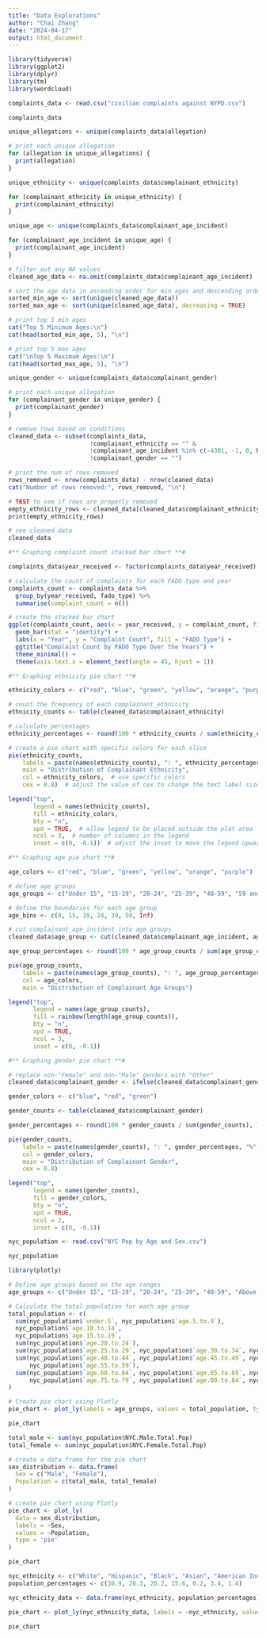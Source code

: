 ---
title: "Data Explorations"
author: "Chai Zhang"
date: "2024-04-17"
output: html_document
---

```{r, warning=FALSE}
library(tidyverse)
library(ggplot2)
library(dplyr)
library(tm)
library(wordcloud)

complaints_data <- read.csv("civilian complaints against NYPD.csv")

complaints_data
```

```{r}
unique_allegations <- unique(complaints_data$allegation)

# print each unique allegation
for (allegation in unique_allegations) {
  print(allegation)
}
```

```{r}
unique_ethnicity <- unique(complaints_data$complainant_ethnicity)

for (complainant_ethnicity in unique_ethnicity) {
  print(complainant_ethnicity)
}
```


```{r}
unique_age <- unique(complaints_data$complainant_age_incident)

for (complainant_age_incident in unique_age) {
  print(complainant_age_incident)
}
```

```{r}
# filter out any NA values
cleaned_age_data <- na.omit(complaints_data$complainant_age_incident)

# sort the age data in ascending order for min ages and descending order for max ages
sorted_min_age <- sort(unique(cleaned_age_data))
sorted_max_age <- sort(unique(cleaned_age_data), decreasing = TRUE)

# print top 5 min ages
cat("Top 5 Minimum Ages:\n")
cat(head(sorted_min_age, 5), "\n")

# print top 5 max ages
cat("\nTop 5 Maximum Ages:\n")
cat(head(sorted_max_age, 5), "\n")
```


```{r}
unique_gender <- unique(complaints_data$complainant_gender)

# print each unique allegation
for (complainant_gender in unique_gender) {
  print(complainant_gender)
}
```


```{r}
# remove rows based on conditions
cleaned_data <- subset(complaints_data, 
                       !complainant_ethnicity == "" &
                       !complainant_age_incident %in% c(-4301, -1, 0, NA) &
                       !complainant_gender == "")

# print the num of rows removed
rows_removed <- nrow(complaints_data) - nrow(cleaned_data)
cat("Number of rows removed:", rows_removed, "\n")

# TEST to see if rows are properly removed
empty_ethnicity_rows <- cleaned_data[cleaned_data$complainant_ethnicity == "", ]
print(empty_ethnicity_rows)
```


```{r}
# see cleaned data
cleaned_data
```


```{r}
#** Graphing complaint count stacked bar chart **#

complaints_data$year_received <- factor(complaints_data$year_received)

# calculate the count of complaints for each FADO type and year
complaints_count <- complaints_data %>%
  group_by(year_received, fado_type) %>%
  summarise(complaint_count = n())

# create the stacked bar chart
ggplot(complaints_count, aes(x = year_received, y = complaint_count, fill = fado_type)) +
  geom_bar(stat = "identity") +
  labs(x = "Year", y = "Complaint Count", fill = "FADO Type") +
  ggtitle("Complaint Count by FADO Type Over the Years") +
  theme_minimal() +
  theme(axis.text.x = element_text(angle = 45, hjust = 1))
```


```{r}
#** Graphing ethnicity pie chart **#

ethnicity_colors <- c("red", "blue", "green", "yellow", "orange", "purple", "cyan", "magenta")

# count the frequency of each complainant_ethnicity
ethnicity_counts <- table(cleaned_data$complainant_ethnicity)

# calculate percentages
ethnicity_percentages <- round(100 * ethnicity_counts / sum(ethnicity_counts), 1)

# create a pie chart with specific colors for each slice
pie(ethnicity_counts, 
    labels = paste(names(ethnicity_counts), ": ", ethnicity_percentages, "%", sep = ""), 
    main = "Distribution of Complainant Ethnicity",
    col = ethnicity_colors,  # use specific colors
    cex = 0.8)  # adjust the value of cex to change the text label size

legend("top",
       legend = names(ethnicity_counts), 
       fill = ethnicity_colors,
       bty = "n", 
       xpd = TRUE,  # allow legend to be placed outside the plot area
       ncol = 3,  # number of columns in the legend
       inset = c(0, -0.1))  # adjust the inset to move the legend upwards
```


```{r}
#** Graphing age pie chart **#

age_colors <- c("red", "blue", "green", "yellow", "orange", "purple")

# define age groups
age_groups <- c("Under 15", "15-19", "20-24", "25-39", "40-59", "59 and Above")

# define the boundaries for each age group
age_bins <- c(0, 15, 19, 24, 39, 59, Inf)

# cut complainant_age_incident into age groups
cleaned_data$age_group <- cut(cleaned_data$complainant_age_incident, age_bins, labels = age_groups, right = FALSE)

age_group_percentages <- round(100 * age_group_counts / sum(age_group_counts), 1)

pie(age_group_counts, 
    labels = paste(names(age_group_counts), ": ", age_group_percentages, "%", sep = ""), 
    col = age_colors,
    main = "Distribution of Complainant Age Groups")

legend("top", 
       legend = names(age_group_counts), 
       fill = rainbow(length(age_group_counts)), 
       bty = "n",
       xpd = TRUE,
       ncol = 3,
       inset = c(0, -0.1))
```


```{r}
#** Graphing gender pie chart **#

# replace non-"Female" and non-"Male" genders with "Other"
cleaned_data$complainant_gender <- ifelse(cleaned_data$complainant_gender %in% c("Female", "Male"), cleaned_data$complainant_gender, "Other")

gender_colors <- c("blue", "red", "green")

gender_counts <- table(cleaned_data$complainant_gender)

gender_percentages <- round(100 * gender_counts / sum(gender_counts), 1)

pie(gender_counts, 
    labels = paste(names(gender_counts), ": ", gender_percentages, "%", sep = ""), 
    col = gender_colors,
    main = "Distribution of Complainant Gender",
    cex = 0.8)

legend("top", 
       legend = names(gender_counts), 
       fill = gender_colors, 
       bty = "n", 
       xpd = TRUE, 
       ncol = 2, 
       inset = c(0, -0.1))
```


```{r}
nyc_population <- read.csv("NYC Pop by Age and Sex.csv")

nyc_population
```


```{r}
library(plotly)

# Define age groups based on the age ranges
age_groups <- c("Under 15", "15-19", "20-24", "25-39", "40-59", "Above 59")

# Calculate the total population for each age group
total_population <- c(
  sum(nyc_population$`under.5`, nyc_population$`age.5.to.9`),
  nyc_population$`age.10.to.14`,
  nyc_population$`age.15.to.19`,
  sum(nyc_population$`age.20.to.24`),
  sum(nyc_population$`age.25.to.29`, nyc_population$`age.30.to.34`, nyc_population$`age.35.to.39`),
  sum(nyc_population$`age.40.to.44`, nyc_population$`age.45.to.49`, nyc_population$`age.50.to.54`, 
      nyc_population$`age.55.to.59`),
  sum(nyc_population$`age.60.to.64`, nyc_population$`age.65.to.69`, nyc_population$`age.70.to.74`,
      nyc_population$`age.75.to.79`, nyc_population$`age.80.to.84`, nyc_population$`age.85.and.over`)
)

# Create pie chart using Plotly
pie_chart <- plot_ly(labels = age_groups, values = total_population, type = 'pie')

pie_chart
```


```{r}
total_male <- sum(nyc_population$NYC.Male.Total.Pop)
total_female <- sum(nyc_population$NYC.Female.Total.Pop)

# create a data frame for the pie chart
sex_distribution <- data.frame(
  Sex = c("Male", "Female"),
  Population = c(total_male, total_female)
)

# create pie chart using Plotly
pie_chart <- plot_ly(
  data = sex_distribution,
  labels = ~Sex,
  values = ~Population,
  type = 'pie'
)

pie_chart
```


```{r}
nyc_ethnicity <- c("White", "Hispanic", "Black", "Asian", "American Indian", "Mixed", "Other Race")
population_percentages <- c(30.9, 28.3, 20.2, 15.6, 0.2, 3.4, 1.4)

nyc_ethnicity_data <- data.frame(nyc_ethnicity, population_percentages)

pie_chart <- plot_ly(nyc_ethnicity_data, labels = ~nyc_ethnicity, values = ~population_percentages, type = 'pie')

pie_chart
```



